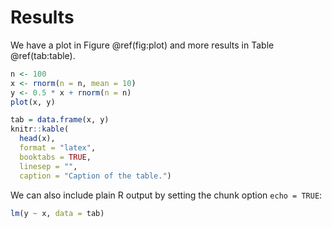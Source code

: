 # Results {#results}

We have a plot in Figure \@ref(fig:plot) and more results in Table \@ref(tab:table).

```r
n <- 100
x <- rnorm(n = n, mean = 10)
y <- 0.5 * x + rnorm(n = n)
plot(x, y)
```

```r
tab = data.frame(x, y)
knitr::kable(
  head(x),
  format = "latex",
  booktabs = TRUE,
  linesep = "",
  caption = "Caption of the table.")
```

We can also include plain R output by setting the chunk option `echo = TRUE`:

```r
lm(y ~ x, data = tab)
```

